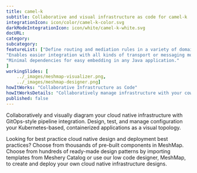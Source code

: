 ```yaml
---
title: camel-k  
subtitle: Collaborative and visual infrastructure as code for camel-k
integrationIcon: icon/color/camel-k-color.svg
darkModeIntegrationIcon: icon/white/camel-k-white.svg
docURL: 
category: 
subcategory: 
featureList: ["Define routing and mediation rules in a variety of domain-specific languages.",
"Enables easier integration with all kinds of transport or messaging models.",
"Minimal dependencies for easy embedding in any Java application."
]
workingSlides: [
    ../_images/meshmap-visualizer.png,
    ../_images/meshmap-designer.png]
howItWorks: "Collaborative Infrastructure as Code"
howItWorksDetails: "Collaboratively manage infrastructure with your coworkers synchronously sharing the same designs."
published: false
---
```

<p>
    
</p>
<p>
    Collaboratively and visually diagram your cloud native infrastructure with GitOps-style pipeline integration. Design, test, and manage configuration your Kubernetes-based, containerized applications as a visual topology.
</p>
<p>
    Looking for best practice cloud native design and deployment best practices? Choose from thousands of pre-built components in MeshMap. Choose from hundreds of ready-made design patterns by importing templates from Meshery Catalog or use our low code designer, MeshMap, to create and deploy your own cloud native infrastructure designs.
</p>
